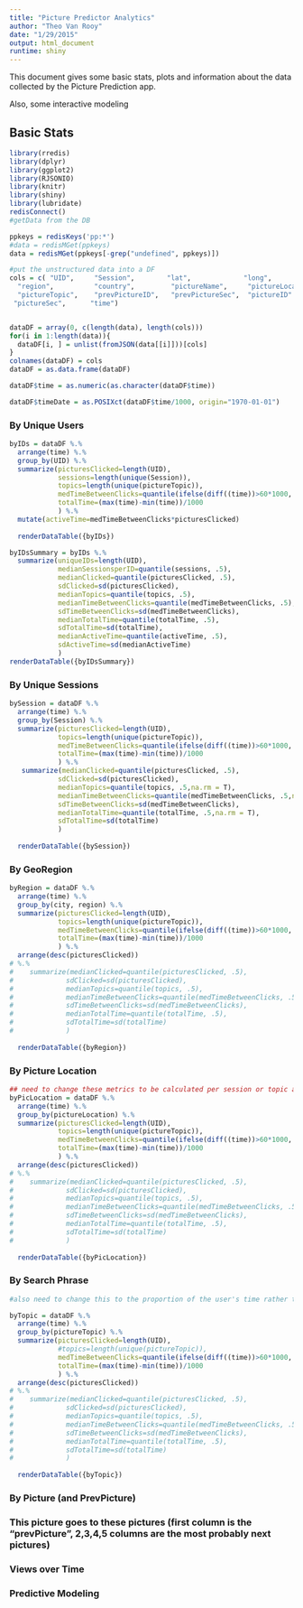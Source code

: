 ```yaml
---
title: "Picture Predictor Analytics"
author: "Theo Van Rooy"
date: "1/29/2015"
output: html_document
runtime: shiny
---
```


This document gives some basic stats, plots and information about the data collected by the Picture Prediction app.

Also, some interactive modeling

## Basic Stats

```r
library(rredis)
library(dplyr)
library(ggplot2)
library(RJSONIO)
library(knitr)
library(shiny)
library(lubridate)
redisConnect()
#getData from the DB

ppkeys = redisKeys('pp:*')
#data = redisMGet(ppkeys)
data = redisMGet(ppkeys[-grep("undefined", ppkeys)])

#put the unstructured data into a DF
cols = c( "UID",     "Session",        "lat",             "long",            "city",           
  "region",          "country",         "pictureName",     "pictureLocation",
  "pictureTopic",    "prevPictureID",   "prevPictureSec",  "pictureID"      ,
 "pictureSec",      "time")


dataDF = array(0, c(length(data), length(cols)))
for(i in 1:length(data)){
  dataDF[i, ] = unlist(fromJSON(data[[i]]))[cols] 
}
colnames(dataDF) = cols
dataDF = as.data.frame(dataDF)

dataDF$time = as.numeric(as.character(dataDF$time))

dataDF$timeDate = as.POSIXct(dataDF$time/1000, origin="1970-01-01")

```

### By Unique Users

```r
byIDs = dataDF %.%
  arrange(time) %.%
  group_by(UID) %.%
  summarize(picturesClicked=length(UID),
            sessions=length(unique(Session)),
            topics=length(unique(pictureTopic)),
            medTimeBetweenClicks=quantile(ifelse(diff((time))>60*1000, NA, diff((time))/1000),.5,na.rm = T),
            totalTime=(max(time)-min(time))/1000
            ) %.%
  mutate(activeTime=medTimeBetweenClicks*picturesClicked)
            
  renderDataTable({byIDs})

byIDsSummary = byIDs %.%
  summarize(uniqueIDs=length(UID),
            medianSessionsperID=quantile(sessions, .5),
            medianClicked=quantile(picturesClicked, .5),
            sdClicked=sd(picturesClicked),
            medianTopics=quantile(topics, .5),
            medianTimeBetweenClicks=quantile(medTimeBetweenClicks, .5),
            sdTimeBetweenClicks=sd(medTimeBetweenClicks),
            medianTotalTime=quantile(totalTime, .5),
            sdTotalTime=sd(totalTime),
            medianActiveTime=quantile(activeTime, .5),
            sdActiveTime=sd(medianActiveTime)
            )
renderDataTable({byIDsSummary})
```

### By Unique Sessions

```r

bySession = dataDF %.%
  arrange(time) %.%
  group_by(Session) %.%
  summarize(picturesClicked=length(UID),
            topics=length(unique(pictureTopic)),
            medTimeBetweenClicks=quantile(ifelse(diff((time))>60*1000, NA, diff((time))/1000),.5,na.rm = T),
            totalTime=(max(time)-min(time))/1000
            ) %.%
   summarize(medianClicked=quantile(picturesClicked, .5),
            sdClicked=sd(picturesClicked),
            medianTopics=quantile(topics, .5,na.rm = T),
            medianTimeBetweenClicks=quantile(medTimeBetweenClicks, .5,na.rm = T),
            sdTimeBetweenClicks=sd(medTimeBetweenClicks),
            medianTotalTime=quantile(totalTime, .5,na.rm = T),
            sdTotalTime=sd(totalTime)
            )
            
  renderDataTable({bySession})


```

### By GeoRegion

```r

byRegion = dataDF %.%
  arrange(time) %.%
  group_by(city, region) %.%
  summarize(picturesClicked=length(UID),
            topics=length(unique(pictureTopic)),
            medTimeBetweenClicks=quantile(ifelse(diff((time))>60*1000, NA, diff((time))/1000),.5,na.rm = T),
            totalTime=(max(time)-min(time))/1000
            ) %.%
  arrange(desc(picturesClicked))
# %.%
#    summarize(medianClicked=quantile(picturesClicked, .5),
#             sdClicked=sd(picturesClicked),
#             medianTopics=quantile(topics, .5),
#             medianTimeBetweenClicks=quantile(medTimeBetweenClicks, .5),
#             sdTimeBetweenClicks=sd(medTimeBetweenClicks),
#             medianTotalTime=quantile(totalTime, .5),
#             sdTotalTime=sd(totalTime)
#             )
            
  renderDataTable({byRegion})


```
### By Picture Location

```r

## need to change these metrics to be calculated per session or topic and given as a proportion
byPicLocation = dataDF %.%
  arrange(time) %.%
  group_by(pictureLocation) %.%
  summarize(picturesClicked=length(UID),
            topics=length(unique(pictureTopic)),
            medTimeBetweenClicks=quantile(ifelse(diff((time))>60*1000, NA, diff((time))/1000),.5,na.rm = T),
            totalTime=(max(time)-min(time))/1000
            ) %.%
  arrange(desc(picturesClicked))
# %.%
#    summarize(medianClicked=quantile(picturesClicked, .5),
#             sdClicked=sd(picturesClicked),
#             medianTopics=quantile(topics, .5),
#             medianTimeBetweenClicks=quantile(medTimeBetweenClicks, .5),
#             sdTimeBetweenClicks=sd(medTimeBetweenClicks),
#             medianTotalTime=quantile(totalTime, .5),
#             sdTotalTime=sd(totalTime)
#             )
            
  renderDataTable({byPicLocation})


```


### By Search Phrase
```r
#also need to change this to the proportion of the user's time rather than a straight up calculation

byTopic = dataDF %.%
  arrange(time) %.%
  group_by(pictureTopic) %.%
  summarize(picturesClicked=length(UID),
            #topics=length(unique(pictureTopic)),
            medTimeBetweenClicks=quantile(ifelse(diff((time))>60*1000, NA, diff((time))/1000),.5,na.rm = T),
            totalTime=(max(time)-min(time))/1000
            ) %.%
  arrange(desc(picturesClicked))
# %.%
#    summarize(medianClicked=quantile(picturesClicked, .5),
#             sdClicked=sd(picturesClicked),
#             medianTopics=quantile(topics, .5),
#             medianTimeBetweenClicks=quantile(medTimeBetweenClicks, .5),
#             sdTimeBetweenClicks=sd(medTimeBetweenClicks),
#             medianTotalTime=quantile(totalTime, .5),
#             sdTotalTime=sd(totalTime)
#             )
            
  renderDataTable({byTopic})


```

### By Picture (and PrevPicture)


### This picture goes to these pictures (first column is the "prevPicture", 2,3,4,5 columns are the most probably next pictures)

### Views over Time

### Predictive Modeling